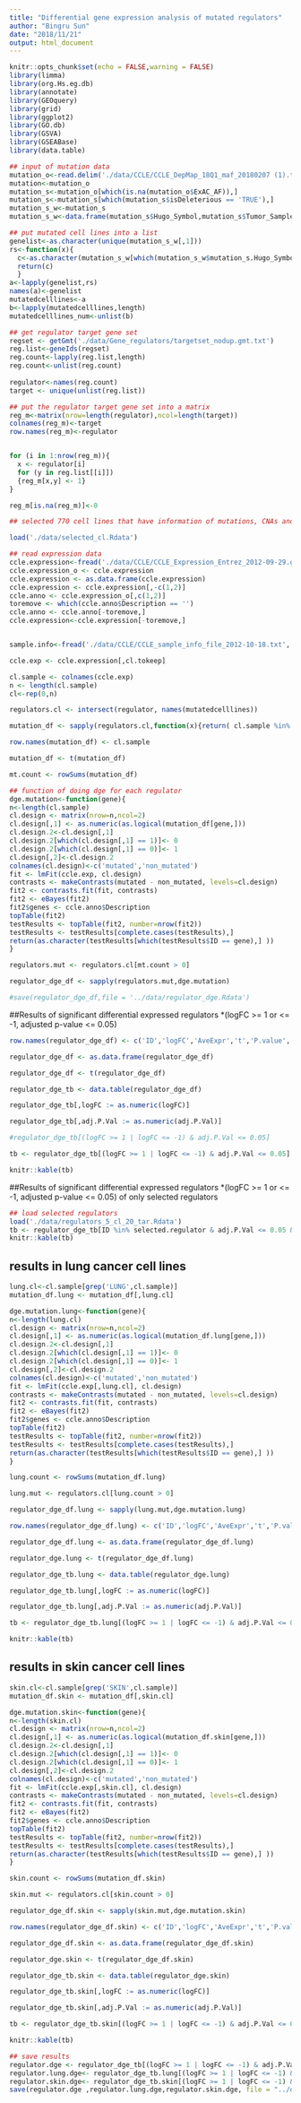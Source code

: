 ```yaml
---
title: "Differential gene expression analysis of mutated regulators"
author: "Bingru Sun"
date: "2018/11/21"
output: html_document
---
```


```r
knitr::opts_chunk$set(echo = FALSE,warning = FALSE)
library(limma)
library(org.Hs.eg.db)
library(annotate)
library(GEOquery)
library(grid)
library(ggplot2)
library(GO.db)
library(GSVA)
library(GSEABase)
library(data.table)
```

```r
## input of mutation data
mutation_o<-read.delim('./data/CCLE/CCLE_DepMap_18Q1_maf_20180207 (1).txt')
mutation<-mutation_o
mutation_s<-mutation_o[which(is.na(mutation_o$ExAC_AF)),]
mutation_s<-mutation_s[which(mutation_s$isDeleterious == 'TRUE'),]
mutation_s_w<-mutation_s
mutation_s_w<-data.frame(mutation_s$Hugo_Symbol,mutation_s$Tumor_Sample_Barcode)

## put mutated cell lines into a list
genelist<-as.character(unique(mutation_s_w[,1]))
rs<-function(x){
  c<-as.character(mutation_s_w[which(mutation_s_w$mutation_s.Hugo_Symbol==x),2])
  return(c)
  }
a<-lapply(genelist,rs)
names(a)<-genelist
mutatedcelllines<-a
b<-lapply(mutatedcelllines,length)
mutatedcelllines_num<-unlist(b)

## get regulator target gene set 
regset <- getGmt('./data/Gene_regulators/targetset_nodup.gmt.txt')
reg.list<-geneIds(regset)
reg.count<-lapply(reg.list,length)
reg.count<-unlist(reg.count)
  
regulator<-names(reg.count)
target <- unique(unlist(reg.list))

## put the regulator target gene set into a matrix
reg_m<-matrix(nrow=length(regulator),ncol=length(target))
colnames(reg_m)<-target
row.names(reg_m)<-regulator


for (i in 1:nrow(reg_m)){
  x <- regulator[i]
  for (y in reg.list[[i]])
  {reg_m[x,y] <- 1}
}

reg_m[is.na(reg_m)]<-0

```

```r
## selected 770 cell lines that have information of mutations, CNAs and expression with only hematopoeitic cell lines

load('./data/selected_cl.Rdata')

## read expression data
ccle.expression<-fread('./data/CCLE/CCLE_Expression_Entrez_2012-09-29.gct',skip = 2, sep = '\t')
ccle.expression_o <- ccle.expression
ccle.expression <- as.data.frame(ccle.expression)
ccle.expression <- ccle.expression[,-c(1,2)]
ccle.anno <- ccle.expression_o[,c(1,2)]
toremove <- which(ccle.anno$Description == '')
ccle.anno <- ccle.anno[-toremove,]
ccle.expression<-ccle.expression[-toremove,]


sample.info<-fread('./data/CCLE/CCLE_sample_info_file_2012-10-18.txt', sep = '\t')

ccle.exp <- ccle.expression[,cl.tokeep]

cl.sample <- colnames(ccle.exp)
n <- length(cl.sample)
cl<-rep(0,n)

regulators.cl <- intersect(regulator, names(mutatedcelllines))

mutation_df <- sapply(regulators.cl,function(x){return( cl.sample %in% mutatedcelllines[[x]])})

row.names(mutation_df) <- cl.sample

mutation_df <- t(mutation_df)

mt.count <- rowSums(mutation_df)
```

```r
## function of doing dge for each regulator 
dge.mutation<-function(gene){
n<-length(cl.sample)
cl.design <- matrix(nrow=n,ncol=2)
cl.design[,1] <- as.numeric(as.logical(mutation_df[gene,]))
cl.design.2<-cl.design[,1]
cl.design.2[which(cl.design[,1] == 1)]<- 0
cl.design.2[which(cl.design[,1] == 0)]<- 1
cl.design[,2]<-cl.design.2
colnames(cl.design)<-c('mutated','non_mutated')
fit <- lmFit(ccle.exp, cl.design)
contrasts <- makeContrasts(mutated - non_mutated, levels=cl.design)
fit2 <- contrasts.fit(fit, contrasts)
fit2 <- eBayes(fit2)
fit2$genes <- ccle.anno$Description
topTable(fit2)
testResults <- topTable(fit2, number=nrow(fit2))
testResults <- testResults[complete.cases(testResults),]
return(as.character(testResults[which(testResults$ID == gene),] ))
}

regulators.mut <- regulators.cl[mt.count > 0]

regulator_dge_df <- sapply(regulators.mut,dge.mutation)

#save(regulator_dge_df,file = '../data/regulator_dge.Rdata')
```

##Results of significant differential expressed regulators 
*(logFC >= 1 or <= -1, adjusted p-value <= 0.05)
```r
row.names(regulator_dge_df) <- c('ID','logFC','AveExpr','t','P.value','adj.P.Val','B')

regulator_dge_df <- as.data.frame(regulator_dge_df)

regulator_dge_df <- t(regulator_dge_df)

regulator_dge_tb <- data.table(regulator_dge_df)

regulator_dge_tb[,logFC := as.numeric(logFC)]

regulator_dge_tb[,adj.P.Val := as.numeric(adj.P.Val)]

#regulator_dge_tb[(logFC >= 1 | logFC <= -1) & adj.P.Val <= 0.05]

tb <- regulator_dge_tb[(logFC >= 1 | logFC <= -1) & adj.P.Val <= 0.05]

knitr::kable(tb)
```

##Results of significant differential expressed regulators 
*(logFC >= 1 or <= -1, adjusted p-value <= 0.05) of only selected regulators
```r
## load selected regulators
load('./data/regulators_5_cl_20_tar.Rdata')
tb <- regulator_dge_tb[ID %in% selected.regulator & adj.P.Val <= 0.05 & (logFC >= 1 | logFC <= -1)]
knitr::kable(tb)
```

## results in lung cancer cell lines
```r
lung.cl<-cl.sample[grep('LUNG',cl.sample)]
mutation_df.lung <- mutation_df[,lung.cl]

dge.mutation.lung<-function(gene){
n<-length(lung.cl)
cl.design <- matrix(nrow=n,ncol=2)
cl.design[,1] <- as.numeric(as.logical(mutation_df.lung[gene,]))
cl.design.2<-cl.design[,1]
cl.design.2[which(cl.design[,1] == 1)]<- 0
cl.design.2[which(cl.design[,1] == 0)]<- 1
cl.design[,2]<-cl.design.2
colnames(cl.design)<-c('mutated','non_mutated')
fit <- lmFit(ccle.exp[,lung.cl], cl.design)
contrasts <- makeContrasts(mutated - non_mutated, levels=cl.design)
fit2 <- contrasts.fit(fit, contrasts)
fit2 <- eBayes(fit2)
fit2$genes <- ccle.anno$Description
topTable(fit2)
testResults <- topTable(fit2, number=nrow(fit2))
testResults <- testResults[complete.cases(testResults),]
return(as.character(testResults[which(testResults$ID == gene),] ))
}

lung.count <- rowSums(mutation_df.lung)

lung.mut <- regulators.cl[lung.count > 0]

regulator_dge_df.lung <- sapply(lung.mut,dge.mutation.lung)

row.names(regulator_dge_df.lung) <- c('ID','logFC','AveExpr','t','P.value','adj.P.Val','B')

regulator_dge_df.lung <- as.data.frame(regulator_dge_df.lung)

regulator_dge.lung <- t(regulator_dge_df.lung)

regulator_dge_tb.lung <- data.table(regulator_dge.lung)

regulator_dge_tb.lung[,logFC := as.numeric(logFC)]

regulator_dge_tb.lung[,adj.P.Val := as.numeric(adj.P.Val)]

tb <- regulator_dge_tb.lung[(logFC >= 1 | logFC <= -1) & adj.P.Val <= 0.05]

knitr::kable(tb)
```


## results in skin cancer cell lines
```r
skin.cl<-cl.sample[grep('SKIN',cl.sample)]
mutation_df.skin <- mutation_df[,skin.cl]

dge.mutation.skin<-function(gene){
n<-length(skin.cl)
cl.design <- matrix(nrow=n,ncol=2)
cl.design[,1] <- as.numeric(as.logical(mutation_df.skin[gene,]))
cl.design.2<-cl.design[,1]
cl.design.2[which(cl.design[,1] == 1)]<- 0
cl.design.2[which(cl.design[,1] == 0)]<- 1
cl.design[,2]<-cl.design.2
colnames(cl.design)<-c('mutated','non_mutated')
fit <- lmFit(ccle.exp[,skin.cl], cl.design)
contrasts <- makeContrasts(mutated - non_mutated, levels=cl.design)
fit2 <- contrasts.fit(fit, contrasts)
fit2 <- eBayes(fit2)
fit2$genes <- ccle.anno$Description
topTable(fit2)
testResults <- topTable(fit2, number=nrow(fit2))
testResults <- testResults[complete.cases(testResults),]
return(as.character(testResults[which(testResults$ID == gene),] ))
}

skin.count <- rowSums(mutation_df.skin)

skin.mut <- regulators.cl[skin.count > 0]

regulator_dge_df.skin <- sapply(skin.mut,dge.mutation.skin)

row.names(regulator_dge_df.skin) <- c('ID','logFC','AveExpr','t','P.value','adj.P.Val','B')

regulator_dge_df.skin <- as.data.frame(regulator_dge_df.skin)

regulator_dge.skin <- t(regulator_dge_df.skin)

regulator_dge_tb.skin <- data.table(regulator_dge.skin)

regulator_dge_tb.skin[,logFC := as.numeric(logFC)]

regulator_dge_tb.skin[,adj.P.Val := as.numeric(adj.P.Val)]

tb <- regulator_dge_tb.skin[(logFC >= 1 | logFC <= -1) & adj.P.Val <= 0.05]

knitr::kable(tb)
```


```r
## save results
regulator.dge <- regulator_dge_tb[(logFC >= 1 | logFC <= -1) & adj.P.Val <= 0.05]$ID
regulator.lung.dge<- regulator_dge_tb.lung[(logFC >= 1 | logFC <= -1) & adj.P.Val <= 0.05]$ID
regulator.skin.dge<- regulator_dge_tb.skin[(logFC >= 1 | logFC <= -1) & adj.P.Val <= 0.05]$ID
save(regulator.dge ,regulator.lung.dge,regulator.skin.dge, file = "../data/dge.RData")

```

